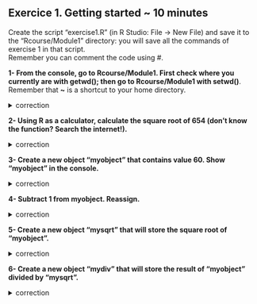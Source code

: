 ## Exercice 1. Getting started ~ 10 minutes

Create the script "exercise1.R" (in R Studio: File -> New File) and save it to the "Rcourse/Module1" directory: you will save all the commands of exercise 1 in that  script.
<br>Remember you can comment the code using #.

**1- From the console, go to Rcourse/Module1.
First check where you currently are with getwd(); 
then go to Rcourse/Module1 with setwd()**.
Remember that **~** is a shortcut to your home directory.

<details>
<summary>
correction
</summary>

```r
getwd()
setwd("Rcourse/Module1")
setwd("~/Rcourse/Module1")
```

</details>


**2- Using R as a calculator, calculate the square root of 654 (don't know the function? Search the internet!).**

<details>
<summary>
correction
</summary>

```r
sqrt(654)
```

</details>

**3- Create a new object "myobject" that contains value 60.
Show "myobject" in the console.**

<details>
<summary>
correction
</summary>

```r
myobject <- 60
myobject
```

</details>

**4- Subtract 1 from myobject. Reassign.**

<details>
<summary>
correction
</summary>

```r
myobject <- myobject - 1
```

</details>

**5- Create a new object "mysqrt" that will store the square root of "myobject".**

<details>
<summary>
correction
</summary>

```r
mysqrt <- sqrt(myobject)
```

</details>

**6- Create a new object "mydiv" that will store the result of "myobject" divided by "mysqrt".**

<details>
<summary>
correction
</summary>

```r
mydiv <- myobject / mysqrt
```

</details>

